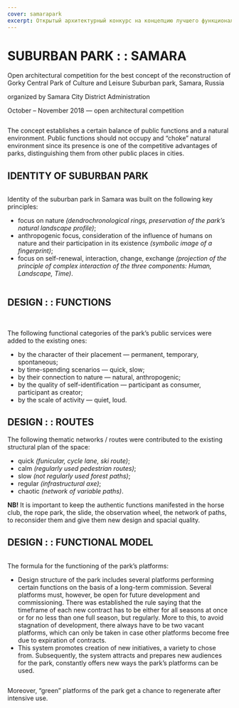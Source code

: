 ```yaml
---
cover: samarapark
excerpt: Открытый архитектурный конкурс на концепцию лучшего функционально-планировочного и объемно-пространственного решения по реконструкции Центрального парка культуры и отдыха имени М. Горького
---
```


# SUBURBAN PARK : : SAMARA

Open architectural competition for the best concept of the reconstruction of Gorky Central Park of Culture and Leisure
Suburban park, Samara, Russia

organized by Samara City District Administration

October – November 2018 — open architectural competition

<Image src="https://unitcdn.tmshv.com/samarapark_01_105ea80e2a.jpg" alt="" />

The concept establishes a certain balance of public functions and a natural environment. Public functions should not occupy and “choke” natural environment since its presence is one of the competitive advantages of parks, distinguishing them from other public places in cities.

## IDENTITY OF SUBURBAN PARK

<Image src="https://unitcdn.tmshv.com/samarapark_07_1c0a7ec641.jpg" alt="" />

Identity of the suburban park in Samara was built on the following key principles:
- focus on nature *(dendrochronological rings, preservation of the park’s natural landscape profile)*;
- anthropogenic focus, consideration of the influence of humans on nature and their participation in its existence *(symbolic image of a fingerprint)*;
- focus on self-renewal, interaction, change, exchange *(projection of the principle of complex interaction of the three components: Human, Landscape, Time)*.

<Image src="https://unitcdn.tmshv.com/samarapark_12_1_bf1be74594.jpg" alt="" />

## DESIGN : : FUNCTIONS

<Image src="https://unitcdn.tmshv.com/samarapark_02_ff58c2747c.jpg" alt="" />

<Image src="https://unitcdn.tmshv.com/samarapark_03_18cf72b1e2.jpg" alt="" />

The following functional categories of the park’s public services were added to the existing ones:
- by the character of their placement — permanent, temporary, spontaneous;
- by time-spending scenarios — quick, slow;
- by their connection to nature — natural, anthropogenic;
- by the quality of self-identification — participant as consumer, participant as creator;
- by the scale of activity — quiet, loud.


## DESIGN : : ROUTES

The following thematic networks / routes were contributed to the existing structural plan of the space:
- quick *(funicular, cycle lane, ski route)*;
- calm *(regularly used pedestrian routes)*;
- slow *(not regularly used forest paths)*;
- regular *(infrastructural axe)*;
- chaotic *(network of variable paths)*.

**NB!** It is important to keep the authentic functions manifested in the horse club, the rope park, the slide, the observation wheel, the network of paths, to reconsider them and give them new design and spacial quality.


## DESIGN : : FUNCTIONAL MODEL

<Image src="https://unitcdn.tmshv.com/samarapark_05_0a7652f347.jpg" alt="" />

The formula for the functioning of the park’s platforms:
- Design structure of the park includes several platforms performing certain functions on the basis of a long-term commission. Several platforms must, however, be open for future development and commissioning. There was established the rule saying that the timeframe of each new contract has to be either for all seasons at once or for no less than one full season, but regularly. More to this, to avoid stagnation of development, there always have to be two vacant platforms, which can only be taken in case other platforms become free due to expiration of contracts.
- This system promotes creation of new initiatives, a variety to chose from. Subsequently, the system attracts and prepares new audiences for the park, constantly offers new ways the park’s platforms can be used.

<Image src="https://unitcdn.tmshv.com/samarapark_06_366ffb1bd1.jpg" alt="" />

Moreover, “green” platforms of the park get a chance to regenerate after intensive use.

<Image src="https://unitcdn.tmshv.com/samarapark_09_8a2987c9bf.jpg" alt="" />

<Image src="https://unitcdn.tmshv.com/samarapark_10_52349e6010.jpg" alt="" />

